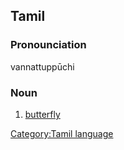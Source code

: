 ==Tamil==

===Pronounciation===
vannattuppūchi
===Noun===
# [[butterfly]]
[[Category:Tamil language]]